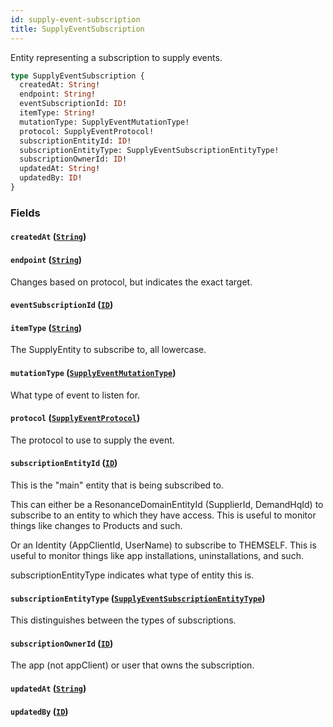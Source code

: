 ```yaml
---
id: supply-event-subscription
title: SupplyEventSubscription
---
```


Entity representing a subscription to supply events.

```graphql
type SupplyEventSubscription {
  createdAt: String!
  endpoint: String!
  eventSubscriptionId: ID!
  itemType: String!
  mutationType: SupplyEventMutationType!
  protocol: SupplyEventProtocol!
  subscriptionEntityId: ID!
  subscriptionEntityType: SupplyEventSubscriptionEntityType!
  subscriptionOwnerId: ID!
  updatedAt: String!
  updatedBy: ID!
}
```

### Fields

#### `createdAt` ([`String`](/developers/supplier-apis/supply-api/graphql/reference/scalars/string))

#### `endpoint` ([`String`](/developers/supplier-apis/supply-api/graphql/reference/scalars/string))

Changes based on protocol, but indicates the exact target.

#### `eventSubscriptionId` ([`ID`](/developers/supplier-apis/supply-api/graphql/reference/scalars/id))

#### `itemType` ([`String`](/developers/supplier-apis/supply-api/graphql/reference/scalars/string))

The SupplyEntity to subscribe to, all lowercase.

#### `mutationType` ([`SupplyEventMutationType`](/developers/supplier-apis/supply-api/graphql/reference/enums/supply-event-mutation-type))

What type of event to listen for.

#### `protocol` ([`SupplyEventProtocol`](/developers/supplier-apis/supply-api/graphql/reference/enums/supply-event-protocol))

The protocol to use to supply the event.

#### `subscriptionEntityId` ([`ID`](/developers/supplier-apis/supply-api/graphql/reference/scalars/id))

This is the "main" entity that is being subscribed to.

This can either be a ResonanceDomainEntityId (SupplierId, DemandHqId) to subscribe to an entity to which they have access.
This is useful to monitor things like changes to Products and such.

Or an Identity (AppClientId, UserName) to subscribe to THEMSELF.
This is useful to monitor things like app installations, uninstallations, and such.

subscriptionEntityType indicates what type of entity this is.

#### `subscriptionEntityType` ([`SupplyEventSubscriptionEntityType`](/developers/supplier-apis/supply-api/graphql/reference/enums/supply-event-subscription-entity-type))

This distinguishes between the types of subscriptions.

#### `subscriptionOwnerId` ([`ID`](/developers/supplier-apis/supply-api/graphql/reference/scalars/id))

The app (not appClient) or user that owns the subscription.

#### `updatedAt` ([`String`](/developers/supplier-apis/supply-api/graphql/reference/scalars/string))

#### `updatedBy` ([`ID`](/developers/supplier-apis/supply-api/graphql/reference/scalars/id))
